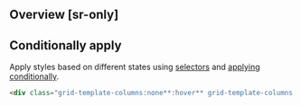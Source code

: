 ## Overview [sr-only]
<Overview/>

## Conditionally apply
Apply styles based on different states using [selectors](/guide/state-selectors) and [applying conditionally](/guide/applying-conditionally).
```html
<div class="grid-template-columns:none**:hover** grid-template-columns:none**@sm** grid-template-columns:none**@dark** grid-template-columns:none**@print**">…</div>
```

